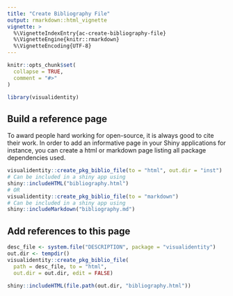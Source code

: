 ```yaml
---
title: "Create Bibliography File"
output: rmarkdown::html_vignette
vignette: >
  %\VignetteIndexEntry{ac-create-bibliography-file}
  %\VignetteEngine{knitr::rmarkdown}
  %\VignetteEncoding{UTF-8}
---
```


```r
knitr::opts_chunk$set(
  collapse = TRUE,
  comment = "#>"
)
```

```r
library(visualidentity)
```

## Build a reference page

To award people hard working for open-source, it is always good to cite their work. In order to add an informative page in your Shiny applications for instance, you can create a html or markdown page listing all package dependencies used. 

```r
visualidentity::create_pkg_biblio_file(to = "html", out.dir = "inst")
# Can be included in a shiny app using 
shiny::includeHTML("bibliography.html")
# OR
visualidentity::create_pkg_biblio_file(to = "markdown")
# Can be included in a shiny app using 
shiny::includeMarkdown("bibliography.md")
```

## Add references to this page

```r
desc_file <- system.file("DESCRIPTION", package = "visualidentity")
out.dir <- tempdir()
visualidentity::create_pkg_biblio_file(
  path = desc_file, to = "html",
  out.dir = out.dir, edit = FALSE)
```

```r
shiny::includeHTML(file.path(out.dir, "bibliography.html"))
```

